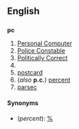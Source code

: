 ==English==
==={{abbreviation}}===
'''pc'''

#[[Personal Computer]]
#[[Police Constable]]
#[[Politically Correct]]
#[[]]
#[[postcard]]
#(''also'' '''p.c.''') [[percent]]
#[[parsec]]

====Synonyms====
*(''percent''): [[%]]